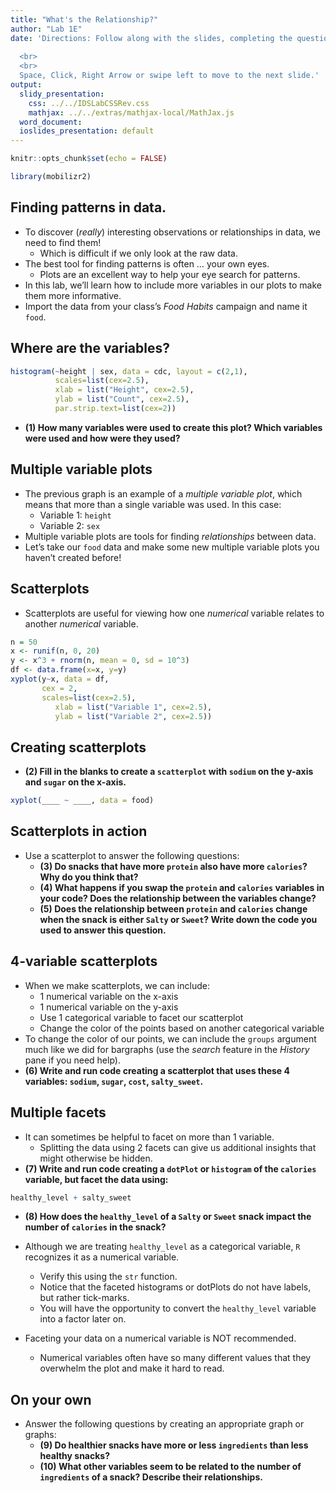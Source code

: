 ```yaml
---
title: "What's the Relationship?"
author: "Lab 1E"
date: 'Directions: Follow along with the slides, completing the questions in <font color=#25679E><b>blue</b></font> on your computer, and answering the questions in **red** in your journal.  
  
  <br>
  <br>
  Space, Click, Right Arrow or swipe left to move to the next slide.'
output:
  slidy_presentation:
    css: ../../IDSLabCSSRev.css
    mathjax: ../../extras/mathjax-local/MathJax.js
  word_document:
  ioslides_presentation: default
---
```


```r
knitr::opts_chunk$set(echo = FALSE)
```

```r
library(mobilizr2)
```

## Finding patterns in data.

- To discover (_really_) interesting observations or relationships in data, we need to find them!
    - Which is difficult if we only look at the raw data.
- The best tool for finding patterns is often ... your own eyes.
    - Plots are an excellent way to help your eye search for patterns.
- In this lab, we'll learn how to include more variables in our plots to make them more informative.
- Import the data from your class's _Food Habits_ campaign and name it `food`.


## Where are the variables?

```r
histogram(~height | sex, data = cdc, layout = c(2,1),
          scales=list(cex=2.5),
          xlab = list("Height", cex=2.5),
          ylab = list("Count", cex=2.5),
          par.strip.text=list(cex=2))
```

- **(1) How many variables were used to create this plot? Which variables were used and how were they used?**


## Multiple variable plots

- The previous graph is an example of a _multiple variable plot_, which means that more than a single variable was used. In this case:
  - Variable 1: `height`
  - Variable 2: `sex`
- Multiple variable plots are tools for finding _relationships_ between data.
- Let's take our `food` data and make some new multiple variable plots you haven't created before!


## Scatterplots

- Scatterplots are useful for viewing how one _numerical_ variable relates to another _numerical_ variable.

```r
n = 50
x <- runif(n, 0, 20)
y <- x^3 + rnorm(n, mean = 0, sd = 10^3)
df <- data.frame(x=x, y=y)
xyplot(y~x, data = df,
       cex = 2,
       scales=list(cex=2.5),
          xlab = list("Variable 1", cex=2.5),
          ylab = list("Variable 2", cex=2.5))
```


## Creating scatterplots

- **(2) Fill in the blanks to create a `scatterplot` with `sodium` on the y-axis and `sugar` on the x-axis.**
```r
xyplot(____ ~ ____, data = food)
```


## Scatterplots in action

- <span class="blue">Use a scatterplot to answer the following questions:</span>
    - **(3) Do snacks that have more `protein` also have more `calories`? Why do you think that?**
    - **(4) What happens if you swap the `protein` and `calories` variables in your code? Does the relationship between the variables change?**
    - **(5) Does the relationship between `protein` and `calories` change when the snack is either `Salty` or `Sweet`? Write down the code you used to answer this question.**


## 4-variable scatterplots

- When we make scatterplots, we can include:
    - 1 numerical variable on the x-axis
    - 1 numerical variable on the y-axis
    - Use 1 categorical variable to facet our scatterplot
    - Change the color of the points based on another categorical variable
- To change the color of our points, we can include the `groups` argument  much like we did for bargraphs (use the _search_ feature in the _History_ pane if you need help).
- **(6) Write and run code creating a scatterplot that uses these 4 variables: `sodium`, `sugar`, `cost`, `salty_sweet`.**


## Multiple facets

- It can sometimes be helpful to facet on more than 1 variable.
  - Splitting the data using 2 facets can give us additional insights that might otherwise be hidden.

- **(7) Write and run code creating a `dotPlot` or `histogram` of the `calories` variable, but facet the data using:**
```r
healthy_level + salty_sweet 
```
- **(8) How does the `healthy_level` of a `Salty` or `Sweet` snack impact the number of `calories` in the snack?**

- Although we are treating `healthy_level` as a categorical variable, `R` recognizes it as a numerical variable. 
  - <span class="blue">Verify this using the `str` function.</span>
  - Notice that the faceted histograms or dotPlots do not have labels, but rather tick-marks.
  - You will have the opportunity to convert the `healthy_level` variable into a factor later on.

- Faceting your data on a numerical variable is NOT recommended.
  - Numerical variables often have so many different values that they overwhelm the plot and make it hard to read.

## On your own

- <span class="blue">Answer the following questions by creating an appropriate graph or graphs:</span>
    - **(9) Do healthier snacks have more or less `ingredients` than less healthy snacks?**
    - **(10) What other variables seem to be related to the number of `ingredients` of a snack? Describe their relationships.**